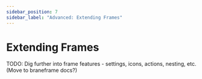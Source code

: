 ```yaml
---
sidebar_position: 7
sidebar_label: "Advanced: Extending Frames"
---
```


# Extending Frames

TODO: Dig further into frame features - settings, icons, actions, nesting, etc. (Move to braneframe docs?)

